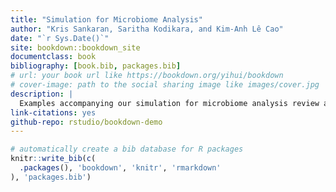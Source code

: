 ```yaml
--- 
title: "Simulation for Microbiome Analysis"
author: "Kris Sankaran, Saritha Kodikara, and Kim-Anh Lê Cao"
date: "`r Sys.Date()`"
site: bookdown::bookdown_site
documentclass: book
bibliography: [book.bib, packages.bib]
# url: your book url like https://bookdown.org/yihui/bookdown
# cover-image: path to the social sharing image like images/cover.jpg
description: |
  Examples accompanying our simulation for microbiome analysis review article, available at: 
link-citations: yes
github-repo: rstudio/bookdown-demo
---
```


```r
# automatically create a bib database for R packages
knitr::write_bib(c(
  .packages(), 'bookdown', 'knitr', 'rmarkdown'
), 'packages.bib')
```
